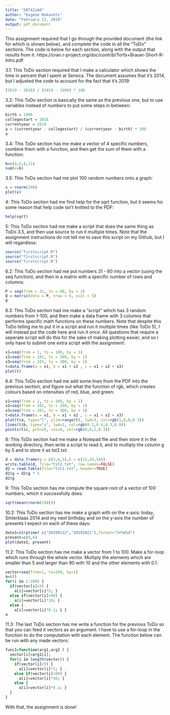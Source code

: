 ```yaml
---
title: "SRT411A0"
author: "Eugene Makavets"
date: "February 12, 2019"
output: pdf_document
---
```


This assignment required that I go through the provided document (the link for which is shown below), and complete the code in all the "ToDo" sections. The code is below for each section, along with the output that results from it.
https://cran.r-project.org/doc/contrib/Torfs+Brauer-Short-R-Intro.pdf

3.1: This ToDo section required that I make a calculator which shows the time in percent that I spent at Seneca. The document assumes that it's 2014, but I adjusted the code to account for the fact that it's 2019:

```r
(2019 - 2016) / (2019 - 1996) * 100
```

3.2: This ToDo section is basically the same as the previous one, but to use variables instead of numbers to put some steps in between:

```r
birth = 1996
collegestart = 2016
currentyear = 2019
a = (currentyear - collegestart) / (currentyear - birth) * 100
a
```

3.4: This ToDo section has me make a vector of 4 specific numbers, combine them with a function, and then get the sum of them with a function:

```r
b=c(4,5,8,11)
sum(x=b)
```

3.5: This ToDo section had me plot 100 random numbers onto a graph:

```r
x = rnorm(100)
plot(x)
```

4: This ToDo section had me find help for the sqrt function, but it seems for some reason that help code isn't knitted to the PDF:

```r
help(sqrt)
```

5: This ToDo section had me make a script that does the same thing as ToDo 3.5, and then use source to run it multiple times. Note that the assignment instructions do not tell me to save this script on my Github, but I will regardless:

```r
source("firstscript.R")
source("firstscript.R")
source("firstscript.R")
```

6.2: This ToDo section had me put numbers 31 - 60 into a vector (using the seq function), and then in a matrix with a specific number of rows and columns:

```r
P = seq(from = 31, to = 60, by = 1)
Q = matrix(data = P, nrow = 6, ncol = 5)
Q
```

6.3: This ToDo section had me make a "script" which has 3 random numbers from 1-100, and then make a data frame with 3 columns that performs specific math functions on these numbers. Note that despite this ToDo telling me to put it in a script and run it multiple times (like ToDo 5), I will instead put the code here and run it once. All questions that require a seperate script will do this for the sake of making plotting easier, and so I only have to submit one extra script with the assignment:

```r
x1=seq(from = 1, to = 100, by = 1)
x2=seq(from = 101, to = 200, by = 1)
x3=seq(from = 201, to = 300, by = 1)
t=data.frame(a = x1, b = x1 + x2 , c = x1 + x2 + x3)
plot(t)
```

6.4: This ToDo section had me add some lines from the PDF into the previous section, and figure out what the function of rgb, which creates colours based on intensities of red, blue, and green:

```r
x1=seq(from = 1, to = 100, by = 1)
x2=seq(from = 101, to = 200, by = 1)
x3=seq(from = 201, to = 300, by = 1)
t=data.frame(a = x1, b = x1 + x2 , c = x1 + x2 + x3)
plot(t$a, type="l", ylim=range(t), lwd=3, col=rgb(1,0,0,0.3))
lines(t$b, type="s", lwd=2, col=rgb(0.3,0.4,0.3,0.9))
points(t$c, pch=20, cex=4, col=rgb(0,0,1,0.3))
```

8: This ToDo section had me make a Notepad file and then store it in the working directory, then write a script to read it, and to multiply the column g by 5 and to store it as tst2.txt:

```r
d = data.frame(g = c(3,4,5),h = c(12,43,54))
write.table(d, file="tst2.txt", row.names=FALSE)
d2 = read.table(file="tst1.txt", header=TRUE)
d2$g = d2$g * 5
d2$g
```

9: This ToDo section has me compute the square root of a vector of 100 numbers, which it successfully does:

```r
sqrt(mean(rnorm(100)))
```

10.2: This ToDo section has me make a graph with on the x-axis: today, Sinterklaas 2014 and my next birthday and on the y-axis the number of presents I expect on each of these days:

```r
date1=strptime( c("20190112","20191021"),format="%Y%m%d")
present=c(0,6)
plot(date1, present)
```

11.2: This ToDo section has me make a vector from 1 to 100.  Make a for-loop which runs through the whole vector. Multiply the elements which are smaller than 5 and larger than 90 with 10 and the other elements with 0.1:

```r
vector=seq(from=1, to=100, by=1)
a=c()
for(i in 1:100) {
  if(vector[i]<5) {
    a[i]=vector[i]*5; }
  else if(vector[i]>90) {
    a[i]=vector[i]*10; }
  else {
    a[i]=vector[i]*0.1; } }
a
```

11.3: The last ToDo section has me write a function for the previous ToDo so that you can feed it vectors as an argument. I have to use a for-loop in the function to do the computation with each element. The function below can be run with any made vectors:

```r
func1=function(arg1,arg2 ) {
  vector[i]=arg1[i];
  for(i in length(vector)) {
    if(vector[i]<5) {
      a[i]=vector[i]*5; }
    else if(vector[i]>90) {
      a[i]=vector[i]*10; }
    else {
      a[i]=vector[i]*0.1; }
  }
}
```

With that, the assignment is done!